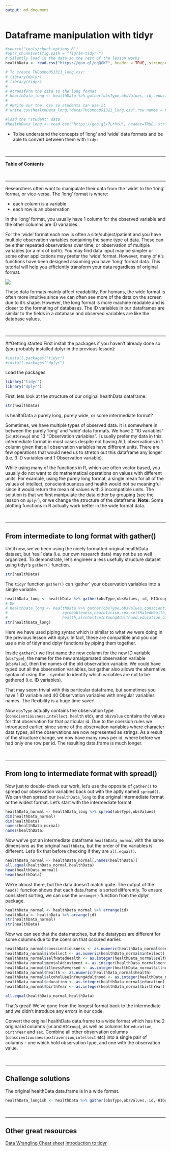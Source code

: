 ```yaml
---
output: md_document
---
```


# Dataframe manipulation with tidyr

```r
#source("tools/chunk-options.R")
#opts_chunk$set(fig.path = "fig/14-tidyr-")
# Silently load in the data so the rest of the lesson works
healthData <- read.csv("https://goo.gl/oqQGKF", header = TRUE, stringsAsFactors = FALSE)

# To create THCombo051311_long.csv:
# library(dplyr)
# library(tidyr)
# 
# #transform the data to the long format
# healthData_long <- healthData %>% gather(obsType,obsValues,-id,-education,-birthYear,-HIGroup)
# 
# #write our the .csv so students can use it
# write.csv(healthData_long,"data/THCombo051311_long.csv",row.names = FALSE)

#load the "student" data
#healthData_long <- read.csv("https://goo.gl/7LrhtU", header=TRUE, stringsAsFactors = FALSE)
```

<!--sec data-title="Learning Objective" data-id="obj" data-show=true data-collapse=false ces-->

* To be understand the concepts of 'long' and 'wide' data formats and be able to convert between them with `tidyr`

<!--endsec-->

<br>

---

**Table of Contents**

<!-- toc -->

<br>

---

Researchers often want to manipulate their data from the 'wide' to the 'long' format, or vice-versa. The 'long' format is where:

 - each column is a variable
 - each row is an observation

In the 'long' format, you usually have 1 column for the observed variable and the other columns are ID variables.


For the 'wide' format each row is often a site/subject/patient and you have multiple observation variables containing the same type of data. These can be either repeated observations over time, or observation of multiple variables (or a mix of both). You may find data input may be simpler or some other applications may prefer the 'wide' format. However, many of `R`'s functions have been designed assuming you have 'long' format data. This tutorial will help you efficiently transform your data regardless of original format.

![](../images/14-tidyr-fig1.png)

These data formats mainly affect readability. For humans, the wide format is often more intuitive since we can often see more of the data on the screen due to it's shape. However, the long format is more machine readable and is closer to the formating of databases. The ID variables in our dataframes are similar to the fields in a database and observed variables are like the database values.

<br>

---

##Getting started
First install the packages if you haven't already done so (you probably installed dplyr in the previous lesson):
```r
#install.packages("tidyr")
#install.packages("dplyr")
```

Load the packages
```r
library("tidyr")
library("dplyr")
```

First, lets look at the structure of our original healthData dataframe:
```r
str(healthData)
```

<!--sec data-title="Challenge 1" data-id="ch1" data-show=true data-collapse=false ces-->

Is healthData a purely long, purely wide, or some intermediate format?

<!--endsec-->

Sometimes, we have multiple types of observed data. It is somewhere in between the purely 'long' and 'wide' data formats. We have 2 "ID variables" (`id`,`HIGroup`) and 13 "Observation variables". I usually prefer my data in this intermediate format in most cases despite not having ALL observations in 1 column given that all observation variables have different units. There are few operations that would need us to stretch out this dataframe any longer (i.e. 3 ID variables and 1 Observation variable).

While using many of the functions in R, which are often vector based, you usually do not want to do mathematical operations on values with different units. For example, using the purely long format, a single mean for all of the values of intellect, conscientiousness and health would not be meaningful since it would return the mean of values with 3 incompatible units. The solution is that we first manipulate the data either by grouping (see the lesson on `dplyr`), or we change the structure of the dataframe.
**Note:** Some plotting functions in R actually work better in the wide format data.

<br>

---

## From intermediate to long format with gather()
Until now, we've been using the nicely formatted original healthData dataset, but 'real' data (i.e. our own research data) may not be so well organized. To demonstrate, let's engineer a less usefully structure dataset using tidyr's `gather()` function.

```r
str(healthData)
```

The `tidyr` function `gather()` can 'gather' your observation variables into a single variable.

```r
healthData_long <- healthData %>% gather(obsType,obsValues,-id,-HIGroup)
# OR
# healthData_long <- healthData %>% gather(obsType,obsValues,conscientiousness,extraversion,intellect,
#                        agreeableness,neuroticism,sex,selfRatedHealth,mentalAdjustment,illnessReversed,
#                        health,alcoholIseInYoungAdulthood,education,birthYear)
str(healthData_long)
```

Here we have used piping syntax which is similar to what we were doing in the previous lesson with dplyr. In fact, these are compatible and you can use a mix of tidyr and dplyr functions by piping them together.

Inside `gather()` we first name the new column for the new ID variable (`obsType`), the name for the new amalgamated observation variable (`obsValue`), then the names of the old observation variable. We could have typed out all the observation variables, but gather also allows the alternative syntax of using the `-` symbol to identify which variables are not to be gathered (i.e. ID variables).

That may seem trivial with this particular dataframe, but sometimes you have 1 ID variable and 40 Observation variables with irregular variables names. The flexibility is a huge time saver!

Now `obsType` actually contains the observation type (`conscientiousness`,`intellect`, `health` etc), and `obsValue` contains the values for that observation for that particular id. Due to the coersion rules we introduced earlier, since some of the observation variables where character data types, all the observations are now represented as strings. As a result of the structure change, we now have many rows per id, where before we had only one row per id. The resulting data.frame is much longer.

<br>

---

## From long to intermediate format with spread()
Now just to double-check our work, let's use the opposite of `gather()` to spread our observation variables back out with the aptly named `spread()`. We can then spread our `healthData_long` to the original intermediate format or the widest format. Let's start with the intermediate format.

```r
healthData_normal <- healthData_long %>% spread(obsType,obsValues)
dim(healthData_normal)
dim(healthData)
names(healthData_normal)
names(healthData)
```

Now we've got an intermediate dataframe `healthData_normal` with the same dimensions as the original `healthData`, but the order of the variables is different. Let's fix that before checking if they are `all.equal()`.

```r
healthData_normal <- healthData_normal[,names(healthData)]
all.equal(healthData_normal,healthData)
head(healthData_normal)
head(healthData)
```

We're almost there, but the data doesn't match quite. The output of the `head()` function shows that each data.frame is sorted differently. To ensure consistent sorting, we can use the `arrange()` function from the dplyr package.

```r
healthData_normal <- healthData_normal %>% arrange(id)
healthData <- healthData %>% arrange(id)
str(healthData_normal)
str(healthData)
```

Now we can see that the data matches, but the datatypes are different for some columns due to the coersion that occured earlier.

```r
healthData_normal$conscientiousness <- as.numeric(healthData_normal$conscientiousness)
healthData_normal$intellect <- as.numeric(healthData_normal$intellect)
healthData_normal$selfRatedHealth <- as.integer(healthData_normal$selfRatedHealth)
healthData_normal$mentalAdjustment <- as.integer(healthData_normal$mentalAdjustment)
healthData_normal$illnessReversed <- as.integer(healthData_normal$illnessReversed)
healthData_normal$health <- as.numeric(healthData_normal$health)
healthData_normal$alcoholUseInYoungAdulthood <- as.integer(healthData_normal$alcoholUseInYoungAdulthood)
healthData_normal$education <- as.integer(healthData_normal$education)
healthData_normal$birthYear <- as.integer(healthData_normal$birthYear)

all.equal(healthData_normal,healthData)
```

That's great! We've gone from the longest format back to the intermediate and we didn't introduce any errors in our code.

<!--sec data-title="Challenge 2" data-id="ch2" data-show=true data-collapse=false ces-->

Convert the original healthData data.frame to a wide format which has the 2 original id columns (`id` and `HIGroup`), as well as columns for `education`, `birthYear` and `sex`. Combine all other observation columns (`conscientiousness`,`extraversion`,`intellect` etc) into a single pair of columns - one which hold observation type, and one with the observation value.

<!--endsec-->

<br>

---

## Challenge solutions

<!--sec data-title="Solution to Challenge 1" data-id="ch1sol" data-show=true data-collapse=true ces-->

The original healthData data.frame is in a wide format.

<!--endsec-->

<!--sec data-title="Solution to Challenge 2" data-id="ch2sol" data-show=true data-collapse=true ces-->

```r
healthData_longish <- healthData %>% gather(obsType,obsValues,-id,-HIGroup,-education,-birthYear,-sex)
```

<!--endsec-->

<br>

---

## Other great resources

[Data Wrangling Cheat sheet](https://www.rstudio.com/wp-content/uploads/2015/02/data-wrangling-cheatsheet.pdf)
[Introduction to tidyr](https://cran.r-project.org/web/packages/tidyr/vignettes/tidy-data.html)	 

